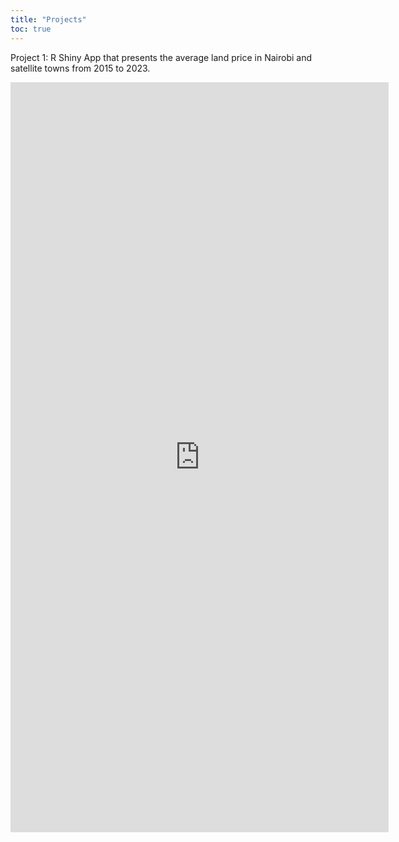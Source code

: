 ```yaml
---
title: "Projects"
toc: true
---
```


Project 1: R Shiny App that presents the average land price in Nairobi and satellite towns from 2015 to 2023.

<iframe height="1200" width="120%" frameborder="no" src="https://wokech.shinyapps.io/hass_land_price_app/"> </iframe>
